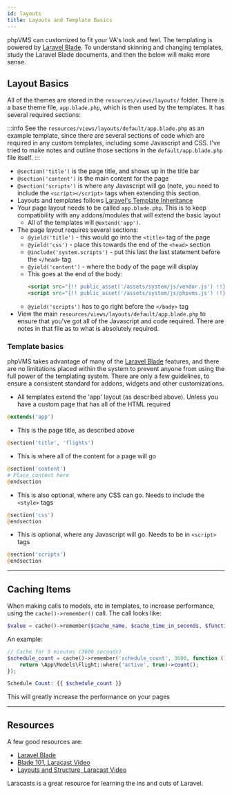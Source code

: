 ```yaml
---
id: layouts
title: Layouts and Template Basics
---
```

phpVMS can customized to fit your VA's look and feel. The templating is powered by [Laravel Blade](https://laravel.com/docs/7.x/blade). To understand skinning and changing templates, study the Laravel Blade documents, and then the below will make more sense.

## Layout Basics

All of the themes are stored in the `resources/views/layouts/` folder. There is a base theme file, `app.blade.php`, which is then used by the templates. It has several required sections:

:::info
See the `resources/views/layouts/default/app.blade.php` as an example template, since there are several sections of code which are required in any custom templates, including some Javascript and CSS. I've tried to make notes and outline those sections in the `default/app.blade.php` file itself.
:::

- `@section('title')` is the page title, and shows up in the title bar
- `@section('content')` is the main content for the page
- `@section('scripts')` is where any Javascript will go (note, you need to include the `<script></script>` tags when extending this section.
- Layouts and templates follows [Laravel's Template Inheritance](https://laravel.com/docs/5.6/blade#template-inheritance)
- Your page layout needs to be called `app.blade.php`. This is to keep compatibility with any addons/modules that will extend the basic layout
  - All of the templates will `@extend('app')`.
- The page layout requires several sections:
  - `@yield('title')` - this would go into the `<title>` tag of the page
  - `@yield('css')` - place this towards the end of the `<head>` section
  - `@include('system.scripts')` - put this last the last statement before the `</head>` tag
  - `@yield('content')` - where the body of the page will display
  - This goes at the end of the body:
    ```html
    <script src="{!! public_asset('/assets/system/js/vendor.js') !!}?v={!! time() !!}"></script>
    <script src="{!! public_asset('/assets/system/js/phpvms.js') !!}?v={!! time() !!}"></script>
    ```
  - `@yield('scripts')` has to go right before the `</body>` tag
- View the main `resources/views/layouts/default/app.blade.php` to ensure that you've got all of the Javascript and code required. There are notes in that file as to what is absolutely required.


### Template basics

phpVMS takes advantage of many of the [Laravel Blade](https://laravel.com/docs/5.6/blade) features, and there are no limitations placed within the system to prevent anyone from using the full power of the templating system. There are only a few guidelines, to ensure a consistent standard for addons, widgets and other customizations.

- All templates extend the 'app' layout (as described above). Unless you have a custom page that has all of the HTML required

```php 
@extends('app')
```

- This is the page title, as described above

```php
@section('title', 'flights')
```

- This is where all of the content for a page will go

```php
@section('content')
# Place content here
@endsection
```

- This is also optional, where any CSS can go. Needs to include the `<style>` tags
```php
@section('css')
@endsection
```

- This is optional, where any Javascript will go. Needs to be in `<script>` tags
```php
@section('scripts')
@endsection
```

---

## Caching Items

When making calls to models, etc in templates, to increase performance, using the `cache()->remember()` call. The call looks like:

```php
$value = cache()->remember($cache_name, $cache_time_in_seconds, $function_to_lookup);
```

An example:

```php
// Cache for 5 minutes (3600 seconds)
$schedule_count = cache()->remember('schedule_count', 3600, function () {
    return \App\Models\Flight::where('active', true)->count();
});

Schedule Count: {{ $schedule_count }}
```

This will greatly increase the performance on your pages

---

## Resources

A few good resources are:

- [Laravel Blade](https://laravel.com/docs/5.5/blade)
- [Blade 101, Laracast Video](https://laracasts.com/series/laravel-5-fundamentals/episodes/5)
- [Layouts and Structure, Laracast Video](https://laracasts.com/series/laravel-from-scratch-2017/episodes/10)

Laracasts is a great resource for learning the ins and outs of Laravel.